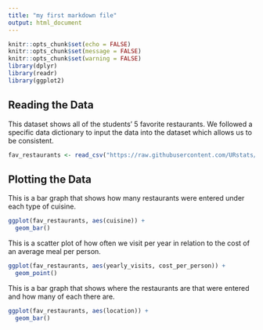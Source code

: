 ---
title: "my first markdown file"
output: html_document
---

```{r setup, include=FALSE}
knitr::opts_chunk$set(echo = FALSE)
knitr::opts_chunk$set(message = FALSE)
knitr::opts_chunk$set(warning = FALSE)
library(dplyr)
library(readr)
library(ggplot2)
```

## Reading the Data
This dataset shows all of the students' 5 favorite restaurants. We followed a specific data dictionary to input the data into the dataset which allows us to be consistent. 

```{r}
fav_restaurants <- read_csv("https://raw.githubusercontent.com/URstats/stat209-s18-allisonzhang9/master/fav_restaurants.csv")
```

## Plotting the Data
This is a bar graph that shows how many restaurants were entered under each type of cuisine.
```{r}
ggplot(fav_restaurants, aes(cuisine)) +
  geom_bar()
```

This is a scatter plot of how often we visit per year in relation to the cost of an average meal per person.
```{r}
ggplot(fav_restaurants, aes(yearly_visits, cost_per_person)) +
  geom_point()
```

This is a bar graph that shows where the restaurants are that were entered and how many of each there are.
```{r}
ggplot(fav_restaurants, aes(location)) +
  geom_bar()
```

